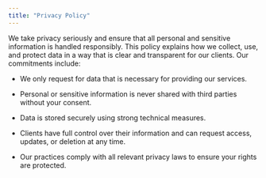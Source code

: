 ```yaml
---
title: "Privacy Policy"
---
```


We take privacy seriously and ensure that all personal and sensitive information is handled responsibly. This policy explains how we collect, use, and protect data in a way that is clear and transparent for our clients. Our commitments include:

-   We only request for data that is necessary for providing our services.

-   Personal or sensitive information is never shared with third parties without your consent.

-   Data is stored securely using strong technical measures.

-   Clients have full control over their information and can request access, updates, or deletion at any time.

-   Our practices comply with all relevant privacy laws to ensure your rights are protected.
